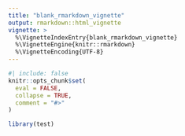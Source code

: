 ```yaml
---
title: "blank_rmarkdown_vignette"
output: rmarkdown::html_vignette
vignette: >
  %\VignetteIndexEntry{blank_rmarkdown_vignette}
  %\VignetteEngine{knitr::rmarkdown}
  %\VignetteEncoding{UTF-8}
---
```


```r
#| include: false
knitr::opts_chunk$set(
  eval = FALSE,
  collapse = TRUE,
  comment = "#>"
)
```

```r
library(test)
```

